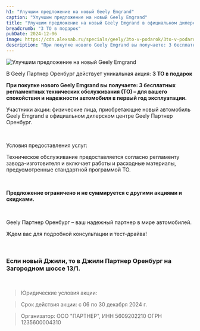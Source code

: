 ```yaml
---
h1: "Улучшим предложение на новый Geely Emgrand"
caption: "Улучшим предложение на новый Geely Emgrand"
title: "Улучшим предложение на новый Geely Emgrand в официальном дилерском центре Geely"
breadcrumb: "3 ТО в подарок"
pubDate: 2024-12-06
image: https://cdn.alexsab.ru/specials/geely/3to-v-podarok/3to-v-podarok-1920x1080.webp
description: "При покупке нового Geely Emgrand вы получаете: 3 бесплатных регламентных технических обслуживания (ТО) – для вашего спокойствия и надежности автомобиля в первый год эксплуатации."
---
```



<picture>
	<source media="(min-width: 1200px)" srcset="https://cdn.alexsab.ru/specials/geely/3to-v-podarok/3to-v-podarok-1920x1080.webp" />
	<source media="(min-width: 768px)" srcset="https://cdn.alexsab.ru/specials/geely/3to-v-podarok/3to-v-podarok-1920x1080.webp" />
	<source media="(min-width: 320px)" srcset="https://cdn.alexsab.ru/specials/geely/3to-v-podarok/3to-v-podarok-1920x1080.webp" />
	<img src="https://cdn.alexsab.ru/specials/geely/3to-v-podarok/3to-v-podarok-1920x1080.webp" class="w-full mb-10" alt="Улучшим предложение на новый Geely Emgrand" />
</picture>

В Geely  Партнер Оренбург действует уникальная акция: **3 ТО в подарок**

**При покупке нового Geely Emgrand вы получаете: 3 бесплатных регламентных технических обслуживания (ТО) – для вашего спокойствия и надежности автомобиля в первый год эксплуатации.**

Участники акции: физические лица, приобретающие новый автомобиль Geely Emgrand в официальном дилерском центре Geely Партнер Оренбург.

<br/>

Условия предоставления услуг:

Техническое обслуживание предоставляется согласно регламенту завода-изготовителя и включает работы и расходные материалы, предусмотренные стандартной программой ТО.

<br/>

**Предложение ограничено и не суммируется с другими акциями и скидками.**

<br/>

Geely  Партнер Оренбург – ваш надежный партнер в мире автомобилей.

Ждем вас для подробной консультации и тест-драйва!

<br/>

### **Если новый Джили, то в Джили Партнер Оренбург на Загородном шоссе 13/1.**

<br/>

<SpecialSalonsInfo dataFormName="Узнать подробнее. 3 ТО в подарок"/>

> Юридические условия акции:

> Срок действия акции: с 06 по 30 декабря 2024 г.

> Организатор: ООО "ПАРТНЕР", ИНН 5609202210 ОГРН 1235600004310